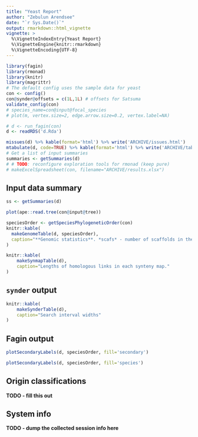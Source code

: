 ```yaml
---
title: "Yeast Report"
author: "Zebulun Arendsee"
date: "`r Sys.Date()`"
output: rmarkdown::html_vignette
vignette: >
  %\VignetteIndexEntry{Yeast Report}
  %\VignetteEngine{knitr::rmarkdown}
  %\VignetteEncoding{UTF-8}
---
```


```r
library(fagin)
library(rmonad)
library(knitr)
library(magrittr)
# The default config uses the sample data for yeast
con <- config()
con@synder@offsets = c(1L,1L) # offsets for Satsuma
validate_config(con)
# species_name=con@input@focal_species
# plot(m, vertex.size=2, edge.arrow.size=0.2, vertex.label=NA)

# d <- run_fagin(con)
d <- readRDS('d.Rda')

missues(d) %>% kable(format='html') %>% write('ARCHIVE/issues.html')
mtabulate(d, code=TRUE) %>% kable(format='html') %>% write('ARCHIVE/table.html')
# Get a list of input summaries
summaries <- getSummaries(d)
# # TODO: reconfigure exploration tools for rmonad (keep pure)
# makeExcelSpreadsheet(con, filename="ARCHIVE/results.xlsx")
```

## Input data summary

```r
ss <- getSummaries(d)
```

```r
plot(ape::read.tree(con@input@tree))
```

```r
speciesOrder <- getSpeciesPhylogeneticOrder(con)
knitr::kable(
  makeGenomeTable(d, speciesOrder),
  caption="**Genomic statistics**. *scafs* - number of scaffolds in the genome. *bases* - total number of bases in the genome. *prots* - total number of protein coding models. *GC* - the percent of G and C nucleotides in the genome. *oddstart* - number of coding sequences that do not begin with M. *oddstop* - number of coding sequences that do not end with a stop (\\*). *p_N* - number of unknown nucleotides (N) in the genome. *n_stop* - number of coding sequences with an internal stop."
)
```

```r
knitr::kable(
    makeSynmapTable(d),
    caption="Lengths of homologous links in each synteny map."
)
```

## `synder` output

```r
knitr::kable(
    makeSynderTable(d),
    caption="Search interval widths"
)
```

## Fagin output

```r
plotSecondaryLabels(d, speciesOrder, fill='secondary')
```

```r
plotSecondaryLabels(d, speciesOrder, fill='species')
```

## Origin classifications

**TODO - fill this out**

## System info

**TODO - dump the collected session info here**
